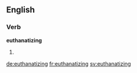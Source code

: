 ==English==

===Verb===
'''euthanatizing'''

# {{present participle of|euthanatize}}

[[de:euthanatizing]]
[[fr:euthanatizing]]
[[sv:euthanatizing]]